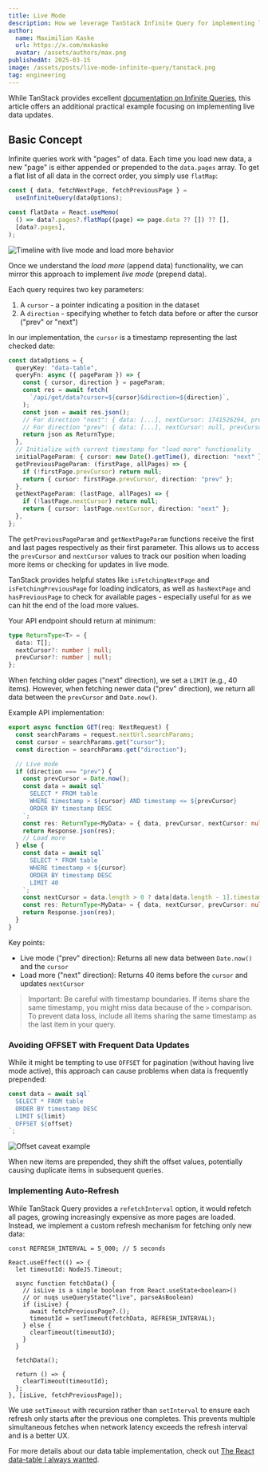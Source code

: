 ```yaml
---
title: Live Mode
description: How we leverage TanStack Infinite Query for implementing live mode
author:
  name: Maximilian Kaske
  url: https://x.com/mxkaske
  avatar: /assets/authors/max.png
publishedAt: 2025-03-15
image: /assets/posts/live-mode-infinite-query/tanstack.png
tag: engineering
---
```


While TanStack provides excellent [documentation on Infinite Queries](https://tanstack.com/query/latest/docs/framework/react/guides/infinite-queries), this article offers an additional practical example focusing on implementing live data updates.

## Basic Concept

Infinite queries work with "pages" of data. Each time you load new data, a new "page" is either appended or prepended to the `data.pages` array. To get a flat list of all data in the correct order, you simply use `flatMap`:

```ts
const { data, fetchNextPage, fetchPreviousPage } =
  useInfiniteQuery(dataOptions);

const flatData = React.useMemo(
  () => data?.pages?.flatMap((page) => page.data ?? []) ?? [],
  [data?.pages],
);
```

![Timeline with live mode and load more behavior](/assets/posts/live-mode-infinite-query/infinite-query.png)

Once we understand the _load more_ (append data) functionality, we can mirror this approach to implement _live mode_ (prepend data).

Each query requires two key parameters:

1. A `cursor` - a pointer indicating a position in the dataset
2. A `direction` - specifying whether to fetch data before or after the cursor ("prev" or "next")

In our implementation, the `cursor` is a timestamp representing the last checked date:

```ts
const dataOptions = {
  queryKey: "data-table",
  queryFn: async ({ pageParam }) => {
    const { cursor, direction } = pageParam;
    const res = await fetch(
      `/api/get/data?cursor=${cursor}&direction=${direction}`,
    );
    const json = await res.json();
    // For direction "next": { data: [...], nextCursor: 1741526294, prevCursor: null }
    // For direction "prev": { data: [...], nextCursor: null, prevCursor: 1741526295 }
    return json as ReturnType;
  },
  // Initialize with current timestamp for "load more" functionality
  initialPageParam: { cursor: new Date().getTime(), direction: "next" },
  getPreviousPageParam: (firstPage, allPages) => {
    if (!firstPage.prevCursor) return null;
    return { cursor: firstPage.prevCursor, direction: "prev" };
  },
  getNextPageParam: (lastPage, allPages) => {
    if (!lastPage.nextCursor) return null;
    return { cursor: lastPage.nextCursor, direction: "next" };
  },
};
```

The `getPreviousPageParam` and `getNextPageParam` functions receive the first and last pages respectively as their first parameter. This allows us to access the `prevCursor` and `nextCursor` values to track our position when loading more items or checking for updates in live mode.

TanStack provides helpful states like `isFetchingNextPage` and `isFetchingPreviousPage` for loading indicators, as well as `hasNextPage` and `hasPreviousPage` to check for available pages - especially useful for as we can hit the end of the load more values.

Your API endpoint should return at minimum:

```ts
type ReturnType<T> = {
  data: T[];
  nextCursor?: number | null;
  prevCursor?: number | null;
};
```

When fetching older pages ("next" direction), we set a `LIMIT` (e.g., 40 items). However, when fetching newer data ("prev" direction), we return all data between the `prevCursor` and `Date.now()`.

Example API implementation:

```ts
export async function GET(req: NextRequest) {
  const searchParams = request.nextUrl.searchParams;
  const cursor = searchParams.get("cursor");
  const direction = searchParams.get("direction");

  // Live mode
  if (direction === "prev") {
    const prevCursor = Date.now();
    const data = await sql`
      SELECT * FROM table
      WHERE timestamp > ${cursor} AND timestamp <= ${prevCursor}
      ORDER BY timestamp DESC
    `;
    const res: ReturnType<MyData> = { data, prevCursor, nextCursor: null };
    return Response.json(res);
    // Load more
  } else {
    const data = await sql`
      SELECT * FROM table
      WHERE timestamp < ${cursor}
      ORDER BY timestamp DESC
      LIMIT 40
    `;
    const nextCursor = data.length > 0 ? data[data.length - 1].timestamp : null;
    const res: ReturnType<MyData> = { data, nextCursor, prevCursor: null };
    return Response.json(res);
  }
}
```

Key points:

- Live mode ("prev" direction): Returns all new data between `Date.now()` and the `cursor`
- Load more ("next" direction): Returns 40 items before the `cursor` and updates `nextCursor`

> Important: Be careful with timestamp boundaries. If items share the same timestamp, you might miss data because of the `>` comparison. To prevent data loss, include all items sharing the same timestamp as the last item in your query.

### Avoiding OFFSET with Frequent Data Updates

While it might be tempting to use `OFFSET` for pagination (without having live mode active), this approach can cause problems when data is frequently prepended:

```ts
const data = await sql`
  SELECT * FROM table 
  ORDER BY timestamp DESC 
  LIMIT ${limit} 
  OFFSET ${offset}
`;
```

![Offset caveat example](/assets/posts/live-mode-infinite-query/offset-caveat.png)

When new items are prepended, they shift the offset values, potentially causing duplicate items in subsequent queries.

### Implementing Auto-Refresh

While TanStack Query provides a `refetchInterval` option, it would refetch all pages, growing increasingly expensive as more pages are loaded. Instead, we implement a custom refresh mechanism for fetching only new data:

```tsx
const REFRESH_INTERVAL = 5_000; // 5 seconds

React.useEffect(() => {
  let timeoutId: NodeJS.Timeout;

  async function fetchData() {
    // isLive is a simple boolean from React.useState<boolean>()
    // or nuqs useQueryState("live", parseAsBoolean)
    if (isLive) {
      await fetchPreviousPage?.();
      timeoutId = setTimeout(fetchData, REFRESH_INTERVAL);
    } else {
      clearTimeout(timeoutId);
    }
  }

  fetchData();

  return () => {
    clearTimeout(timeoutId);
  };
}, [isLive, fetchPreviousPage]);
```

We use `setTimeout` with recursion rather than `setInterval` to ensure each refresh only starts after the previous one completes. This prevents multiple simultaneous fetches when network latency exceeds the refresh interval and is a better UX.

For more details about our data table implementation, check out [The React data-table I always wanted](https://www.openstatus.dev/blog/data-table-redesign).
